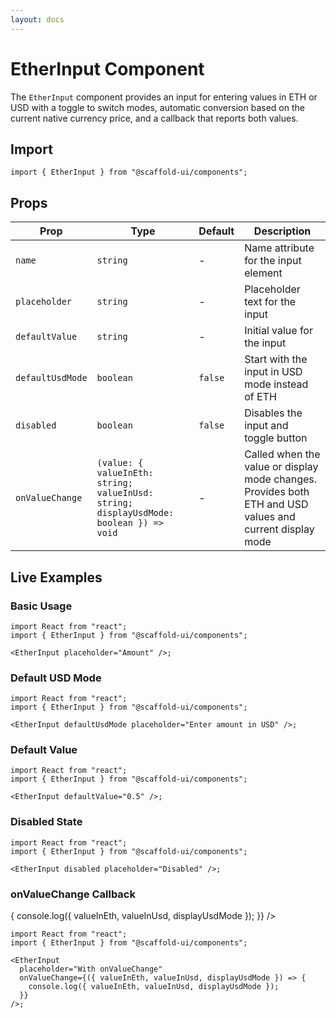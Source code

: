 ```yaml
---
layout: docs
---
```



# EtherInput Component

The `EtherInput` component provides an input for entering values in ETH or USD with a toggle to switch modes, automatic conversion based on the current native currency price, and a callback that reports both values.

## Import

```tsx
import { EtherInput } from "@scaffold-ui/components";
```

## Props

| Prop               | Type                                                                 | Default   | Description                                                                                 |
| ------------------ | -------------------------------------------------------------------- | --------- | ------------------------------------------------------------------------------------------- |
| `name`             | `string`                                                              | -         | Name attribute for the input element                                                         |
| `placeholder`      | `string`                                                              | -         | Placeholder text for the input                                                              |
| `defaultValue`     | `string`                                                              | -         | Initial value for the input                                                                 |
| `defaultUsdMode`   | `boolean`                                                             | `false`   | Start with the input in USD mode instead of ETH                                             |
| `disabled`         | `boolean`                                                             | `false`   | Disables the input and toggle button                                                         |
| `onValueChange`    | `(value: { valueInEth: string; valueInUsd: string; displayUsdMode: boolean }) => void` | -         | Called when the value or display mode changes. Provides both ETH and USD values and current display mode |

## Live Examples

### Basic Usage

<DocsProvider>
  <EtherInput placeholder="Amount" />
  <div style={{ height: 12 }} />
</DocsProvider>

```tsx twoslash
import React from "react";
import { EtherInput } from "@scaffold-ui/components";

<EtherInput placeholder="Amount" />;
```

### Default USD Mode

<DocsProvider>
  <EtherInput defaultUsdMode placeholder="Enter amount in USD" />
</DocsProvider>

```tsx twoslash
import React from "react";
import { EtherInput } from "@scaffold-ui/components";

<EtherInput defaultUsdMode placeholder="Enter amount in USD" />;
```

### Default Value

<DocsProvider>
  <EtherInput defaultValue="0.5" />
</DocsProvider>

```tsx twoslash
import React from "react";
import { EtherInput } from "@scaffold-ui/components";

<EtherInput defaultValue="0.5" />;
```

### Disabled State

<DocsProvider>
  <EtherInput disabled placeholder="Disabled" />
</DocsProvider>

```tsx twoslash
import React from "react";
import { EtherInput } from "@scaffold-ui/components";

<EtherInput disabled placeholder="Disabled" />;
```

### onValueChange Callback

<DocsProvider>
  <EtherInput
    placeholder="With onValueChange"
    onValueChange={({ valueInEth, valueInUsd, displayUsdMode }) => {
      console.log({ valueInEth, valueInUsd, displayUsdMode });
    }}
  />
</DocsProvider>

```tsx twoslash
import React from "react";
import { EtherInput } from "@scaffold-ui/components";

<EtherInput
  placeholder="With onValueChange"
  onValueChange={({ valueInEth, valueInUsd, displayUsdMode }) => {
    console.log({ valueInEth, valueInUsd, displayUsdMode });
  }}
/>;
```
